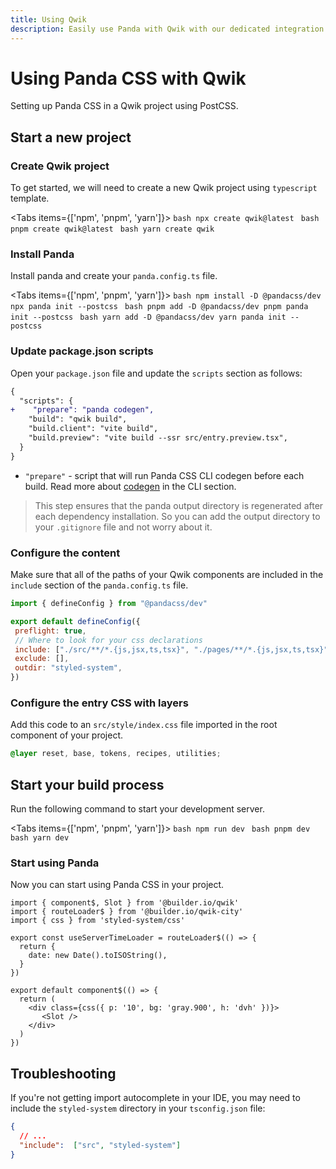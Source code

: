 ```yaml
---
title: Using Qwik
description: Easily use Panda with Qwik with our dedicated integration.
---
```


# Using Panda CSS with Qwik

Setting up Panda CSS in a Qwik project using PostCSS.

## Start a new project

<Steps>

### Create Qwik project

To get started, we will need to create a new Qwik project using `typescript` template.

<Tabs items={['npm', 'pnpm', 'yarn']}>
  <Tab>
    ```bash
    npx create qwik@latest
    ```
  </Tab>
  <Tab>
    ```bash
    pnpm create qwik@latest
    ```
  </Tab>
  <Tab>
    ```bash
    yarn create qwik
    ```
  </Tab>
</Tabs>


### Install Panda

Install panda and create your `panda.config.ts` file.

<Tabs items={['npm', 'pnpm', 'yarn']}>
  <Tab>
    ```bash
    npm install -D @pandacss/dev
    npx panda init --postcss
    ```
  </Tab>
  <Tab>
    ```bash
    pnpm add -D @pandacss/dev
    pnpm panda init --postcss
    ```
  </Tab>
  <Tab>
    ```bash
    yarn add -D @pandacss/dev
    yarn panda init --postcss
    ```
  </Tab>
</Tabs>

### Update package.json scripts

Open your `package.json` file and update the `scripts` section as follows:

```diff {3} filename="package.json"
{
  "scripts": {
+    "prepare": "panda codegen",
    "build": "qwik build",
    "build.client": "vite build",
    "build.preview": "vite build --ssr src/entry.preview.tsx",
  }
}
```
- `"prepare"` - script that will run Panda CSS CLI codegen before each build. Read more about [codegen](/docs/references/cli#panda-codegen) in the CLI section.

 > This step ensures that the panda output directory is regenerated after each dependency installation. So you can add the output directory to your `.gitignore` file and not worry about it.
 
### Configure the content

Make sure that all of the paths of your Qwik components are included in the `include` section of the `panda.config.ts` file.

```js {6} filename="panda.config.ts"
import { defineConfig } from "@pandacss/dev"

export default defineConfig({
 preflight: true,
 // Where to look for your css declarations
 include: ["./src/**/*.{js,jsx,ts,tsx}", "./pages/**/*.{js,jsx,ts,tsx}"],
 exclude: [],
 outdir: "styled-system",
})
```

### Configure the entry CSS with layers

Add this code to an `src/style/index.css` file imported in the root component of your project.

```css filename="src/global.css"
@layer reset, base, tokens, recipes, utilities;
```

## Start your build process

Run the following command to start your development server.

<Tabs items={['npm', 'pnpm', 'yarn']}>
  <Tab>
    ```bash
    npm run dev
    ```
  </Tab>
  <Tab>
    ```bash
    pnpm dev
    ```
  </Tab>
  <Tab>
    ```bash
    yarn dev
    ```
  </Tab>
</Tabs>

### Start using Panda

Now you can start using Panda CSS in your project.

```tsx filename="src/routes/layout.tsx"
import { component$, Slot } from '@builder.io/qwik'
import { routeLoader$ } from '@builder.io/qwik-city'
import { css } from 'styled-system/css'

export const useServerTimeLoader = routeLoader$(() => {
  return {
    date: new Date().toISOString(),
  }
})

export default component$(() => {
  return (
    <div class={css({ p: '10', bg: 'gray.900', h: 'dvh' })}>
       <Slot />
    </div>
  )
})
```

</Steps>

## Troubleshooting

If you're not getting import autocomplete in your IDE, you may need to include the `styled-system` directory in your `tsconfig.json` file:

```json filename="tsconfig.json"
{
  // ...
  "include":  ["src", "styled-system"]
}
```
